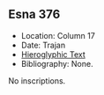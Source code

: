 ## Esna 376 {-}  
  
- Location: Column 17
- Date: Trajan
- [Hieroglyphic Text](https://www.ifao.egnet.net/uploads/publications/enligne/Temples-Esna003.pdf#page=392){target="_blank"}  
- Bibliography: None. 

No inscriptions.